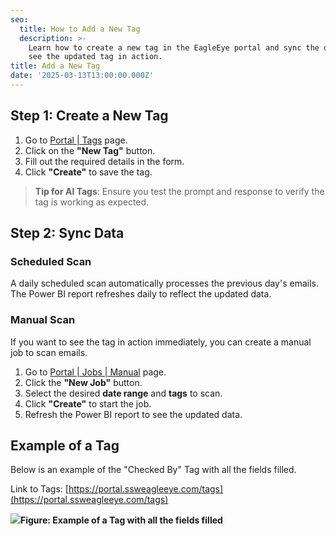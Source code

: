 ```yaml
---
seo:
  title: How to Add a New Tag
  description: >-
    Learn how to create a new tag in the EagleEye portal and sync the data to
    see the updated tag in action.
title: Add a New Tag
date: '2025-03-13T13:00:00.000Z'
---
```


## Step 1: Create a New Tag

1. Go to [Portal | Tags](https://portal.ssweagleeye.com/tags) page.
2. Click on the **"New Tag"** button.
3. Fill out the required details in the form.
4. Click **"Create"** to save the tag.

> **Tip for AI Tags**: Ensure you test the prompt and response to verify the tag is working as expected.

## Step 2: Sync Data

### Scheduled Scan

A daily scheduled scan automatically processes the previous day's emails. The Power BI report refreshes daily to reflect the updated data.

### Manual Scan

If you want to see the tag in action immediately, you can create a manual job to scan emails.

1. Go to [Portal | Jobs | Manual](https://portal.ssweagleeye.com/jobs/manual) page.
2. Click the **"New Job"** button.
3. Select the desired **date range** and **tags** to scan.
4. Click **"Create"** to start the job.
5. Refresh the Power BI report to see the updated data.

## Example of a Tag

Below is an example of the "Checked By" Tag with all the fields filled.

Link to Tags: [https://portal.ssweagleeye.com/tags](https://portal.ssweagleeye.com/tags)

![](/EagleEye/Tag-example.png)**Figure: Example of a Tag with all the fields filled**
